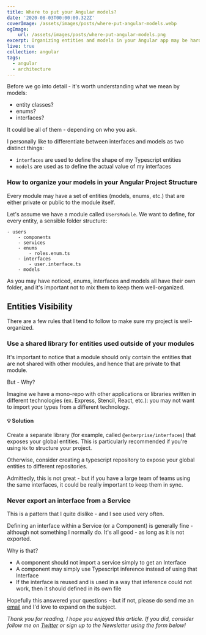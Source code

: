 ```yaml
---
title: Where to put your Angular models?
date: '2020-08-03T00:00:00.322Z'
coverImage: /assets/images/posts/where-put-angular-models.webp
ogImage:
    url: /assets/images/posts/where-put-angular-models.png
excerpt: Organizing entities and models in your Angular app may be hard. This article explains where to put your entities and what mistakes to watch out for
live: true
collection: angular
tags:
  - angular
  - architecture
---
```


Before we go into detail - it's worth understanding what we mean by models:

- entity classes?
- enums?
- interfaces?

It could be all of them - depending on who you ask.

I personally like to differentiate between interfaces and models as two distinct things:

- `interfaces` are used to define the shape of my Typescript entities
- `models` are used as to define the actual value of my interfaces

### How to organize your models in your Angular Project Structure

Every module may have a set of entities (models, enums, etc.) that are either private or public to the module itself.

Let's assume we have a module called `UsersModule`. We want to define, for every entity, a sensible folder structure:

```
- users
    - components
    - services
    - enums
        - roles.enum.ts
    - interfaces
        - user.interface.ts
    - models
```

As you may have noticed, enums, interfaces and models all have their own folder, and it's important not to mix them to keep them well-organized.

## Entities Visibility

There are a few rules that I tend to follow to make sure my project is well-organized.

### Use a shared library for entities used outside of your modules

It's important to notice that a module should only contain the entities that are not shared with other modules, and hence that are private to that module.

But - Why?

Imagine we have a mono-repo with other applications or libraries written in different technologies (ex. Express, Stencil, React, etc.): you may not want to import your types from a different technology.

#### 💡 Solution
Create a separate library (for example, called `@enterprise/interfaces`) that exposes your global entities. This is particularly recommended if you're using `Nx` to structure your project.

Otherwise, consider creating a typescript repository to expose your global entities to different repositories.

Admittedly, this is not great - but if you have a large team of teams using the same interfaces, it could be really important to keep them in sync.

### Never export an interface from a Service

This is a pattern that I quite dislike - and I see used very often.

Defining an interface within a Service (or a Component) is generally fine - although not something I normally do. It's all good - as long as it is not exported.

Why is that?

- A component should not import a service simply to get an Interface
- A component may simply use Typescript inference instead of using that Interface
- If the interface is reused and is used in a way that inference could not work, then it should defined in its own file

Hopefully this answered your questions - but if not, please do send me an [email](mailto:giancarlo@frontend.consulting) and I'd love to expand on the subject.

_Thank you for reading, I hope you enjoyed this article. If you did, consider follow me on [Twitter](https://twitter.com/gc_psk) or sign up to the Newsletter using the form below!_
